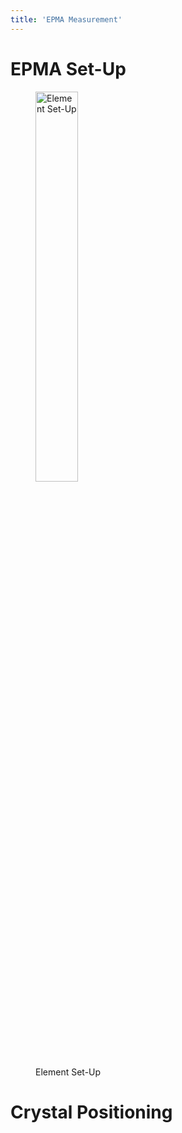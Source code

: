 ```yaml
---
title: 'EPMA Measurement'
---
```


# EPMA Set-Up
![Element Set-Up](images/epma-element-setup.png){#epma-element-setup width=40%}

# Crystal Positioning
